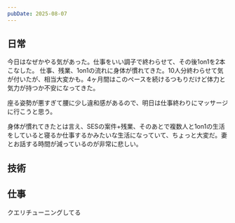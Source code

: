 ```yaml
---
pubDate: 2025-08-07
---
```



## 日常

今日はなぜかやる気があった。仕事をいい調子で終わらせて、その後1on1を2本こなした。
仕事、残業、1on1の流れに身体が慣れてきた。10人分終わらせて気が付いたが、相当大変かも。4ヶ月間はこのペースを続けるつもりだけど体力と気力が持つか不安になってきた。


座る姿勢が悪すぎて腰に少し違和感があるので、明日は仕事終わりにマッサージに行こうと思う。

身体が慣れてきたとは言え、SESの案件+残業、そのあとで複数人と1on1の生活をしていると寝るか仕事するかみたいな生活になっていて、ちょっと大変だ。妻とお話する時間が減っているのが非常に悲しい。


## 技術


## 仕事

クエリチューニングしてる

